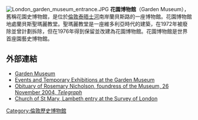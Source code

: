 {{multiple issues|
{{Expand language|time=2016-04-30T00:41:39+00:00}}
{{expand|time=2016-04-30T00:41:39+00:00}}
{{unreferenced|time=2016-04-30T00:41:39+00:00}}
}}
[[File:London_garden_museum_entrance.JPG|thumb]]
'''花園博物館'''（Garden Museum），舊稱花園史博物館，是位於[[倫敦|倫敦]][[泰晤士河|泰晤士河]]南岸蘭貝斯路的一座博物館。花園博物館地處蘭貝斯聖瑪麗教堂。聖瑪麗教堂是一座維多利亞時代的建築，在1972年被廢除並曾計劃拆除，但在1976年得到保留並改建為花園博物館。花園博物館是世界首座園藝史博物館。
==外部連結==
* [http://www.gardenmuseum.org.uk/ Garden Museum] {{Wayback|url=http://www.gardenmuseum.org.uk/ |date=20110902011231 }}
* [https://web.archive.org/web/20110917000036/http://gardenmuseum.new.mindunit.co.uk/page/events-and-exhibition Events and Temporary Exhibitions at the Garden Museum]
* [http://www.telegraph.co.uk/news/main.jhtml?xml=/news/2004/11/26/db2602.xml Obituary of Rosemary Nicholson, foundress of the Museum, 26 November 2004, ''Telegraph'']
*[http://www.british-history.ac.uk/report.asp?compid=47052 Church of St Mary, Lambeth entry at the Survey of London] {{Wayback|url=http://www.british-history.ac.uk/report.asp?compid=47052 |date=20070928031957 }}
{{Coord|51.4950|-0.1202|type:landmark_region:GB-LBH|display=title}}

[[Category:倫敦歷史博物館|Category:倫敦歷史博物館]]